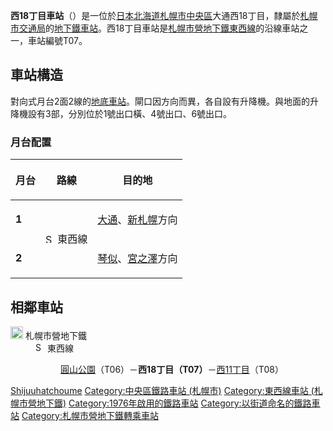 {{NoteTA |G1=Railway |G2=Transport
|1=zh-cn:地铁; zh-hk:地鐵; zh-mo:地鐵; zh-sg:地铁; zh-tw:地下鐵;
|2=zh-hans:西18丁目站; zh-hk:西18丁目站; zh-tw:西18丁目車站;
}}
{{日本車站資訊
|公司色    = orange
|文字色  = 
|站名    = 西18丁目站
|圖片    = Sapporo Subway Nishi Juhatchome Station.jpg
|pxl     = 300px
|圖片說明= 4號出口（2009年8月）
|日文原名= 西18丁目
|平假名= にしじゅうはっちょうめ
|羅馬拼音= Nishi jūhatchōme
|前一站  = T06 [[圓山公園站|圓山公園]]
|前一站距離   = 0.9
|後一站距離   = 0.9
|後一站  = [[西11丁目站|西11丁目]] T08
|電報略號= 
|車站編號  =  {{車站編號c|orange|T07}}
|所屬公司= [[File:ST_Logo.svg|20px]] [[札幌市交通局|札幌市交通局]]
|所屬路線= [[File:Subway_SapporoTozai.svg|15px]] [[札幌市營地下鐵東西線|東西線]]
|距離  = 6.6
|起點站  = [[宮之澤站|宮之澤]]
|所在地  = [[札幌市|札幌市]][[中央區_(札幌市)|中央區]]大通西18丁目
|座標    = {{coord|43|3|25.8|N|141|19|48.7|E|region:JP}}
|車站構造  = [[地底車站|地底車站]]
|月台配置  = 2面2線
|啟用年月日= 1976年（昭和51年）6月10日
|廢站年月日= 
|乘客人數= 15,024
|統計年度= 2014年度
|轉車   = [[File:ST_Logo.svg|20px]] [[西15丁目停留場|西15丁目停留場]]（[[札幌市電|札幌市電]]一條線、山鼻西線） - 轉乘指定停留場
|備註    = 
}}
'''西18丁目車站'''（{{jpn|j=西18丁目駅|hg=にしじゅうはっちょうめえき|rm=Nishi-jūhatchōme eki|f=y}}）是一位於[[日本|日本]][[北海道|北海道]][[札幌市|札幌市]][[中央區_(札幌市)|中央區]]大通西18丁目，隸屬於[[札幌市交通局|札幌市交通局]]的[[鐵路車站|地下鐵車站]]。西18丁目車站是[[札幌市營地下鐵東西線|札幌市營地下鐵東西線]]的沿線車站之一，車站編號T07。

== 車站構造 ==
對向式月台2面2線的[[地底車站|地底車站]]。閘口因方向而異，各自設有升降機。與地面的升降機設有3部，分別位於1號出口橫、4號出口、6號出口。
=== 月台配置 ===
{| class=wikitable
|-
!月台!!路線!!目的地
|-
|'''1'''
|rowspan=2|[[File:Subway_SapporoTozai.svg|15px]] 東西線
|[[大通站_(北海道)|大通]]、[[新札幌站_(札幌市營地下鐵)|新札幌]]方向
|-
|'''2'''
|[[琴似站_(札幌市營地下鐵)|琴似]]、[[宮之澤站|宮之澤]]方向
|}
== 相鄰車站 ==
; [[File:ST_Logo.svg|20px]] 札幌市營地下鐵
: [[File:Subway_SapporoTozai.svg|15px]] 東西線
:: [[圓山公園站|圓山公園]]（T06）－'''西18丁目（T07）'''－[[西11丁目站|西11丁目]]（T08）
{{Commonscat|Nishi juhatchome Station}}
{{東西線 (札幌市營地下鐵)}}
{{DEFAULTSORT:Nishi-juhatchome}}
[[Category:日本鐵路車站_Ni|Shijuuhatchoume]]
[[Category:中央區鐵路車站_(札幌市)|Category:中央區鐵路車站 (札幌市)]]
[[Category:東西線車站_(札幌市營地下鐵)|Category:東西線車站 (札幌市營地下鐵)]]
[[Category:1976年啟用的鐵路車站|Category:1976年啟用的鐵路車站]]
[[Category:以街道命名的鐵路車站|Category:以街道命名的鐵路車站]]

[[Category:札幌市營地下鐵轉乘車站|Category:札幌市營地下鐵轉乘車站]]